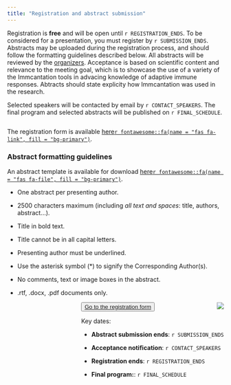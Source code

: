 ```yaml
--- 
title: "Registration and abstract submission"
---
```



<!-- main text -->
Registration is **free** and will be open until `r REGISTRATION_ENDS`. To be considered for a presentation, you must register by `r SUBMISSION_ENDS`. 
Abstracts may be uploaded during the registration process, and should follow the formatting guidelines described below.  All 
abstracts will be reviewed by the [organizers](https://medicine.yale.edu/lab/kleinstein/). Acceptance is based on 
scientific content and relevance to the meeting goal, which is to showcase 
the use of a variety of the Immcantation tools in advacing
knowledge of adaptive immune responses. Abtracts should state explicity how Immcantation was used in the research.

Selected speakers will be contacted
by email by `r CONTACT_SPEAKERS`. The final program and selected abstracts will be published on `r FINAL_SCHEDULE`.

<div  style="max-width: 55rem; float:left;">
The registration form is available [here`r fontawesome::fa(name = "fas fa-link", fill = "bg-primary")`](`r REGISTRATION_FORM`).

### Abstract formatting guidelines

An abstract template is available for download <a href="static/AbstractTemplate.rtf">here`r fontawesome::fa(name = "fas fa-file", fill = "bg-primary")`</a>.

* One abstract per presenting author.

* 2500 characters maximum (including *all text and spaces*: title, authors, abstract...).

* Title in bold text.

* Title cannot be in all capital letters.

* Presenting author must be underlined.

* Use the asterisk symbol (*) to signify the Corresponding Author(s).

* No comments, text or image boxes in the abstract.
    
* .rtf, .docx, .pdf  documents only.
</div>


<!-- side box -->
<div class="card text-white bg-primary mb-3" style="max-width: 35rem; float:right;">
<div class="card-header"><img src='static/immcantation-circle.png' style="max-width: 10rem; float:right;"></div>
<div class="card-body">
<div class="card-title"></div>
<div class="card-text">

<button type="button" class="btn btn-outline-primary">[Go to the registration form](`r REGISTRATION_FORM`)</button>

Key dates: 

* **Abstract submission ends**: `r SUBMISSION_ENDS`

* **Acceptance notification**: `r CONTACT_SPEAKERS`

* **Registration ends**: `r REGISTRATION_ENDS`

* **Final program:**: `r FINAL_SCHEDULE`

</div></div>
 </div>